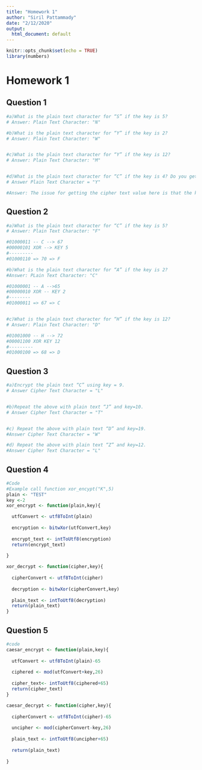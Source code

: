 ---
title: "Homework 1"
author: "Siril Pattammady"
date: "2/12/2020"
output:
  html_document: default
---

```{r setup, include=FALSE}
knitr::opts_chunk$set(echo = TRUE)
library(numbers)
```
# Homework 1

## Question 1

```{r}
#a)What is the plain text character for “S” if the key is 5?
# Answer: Plain Text Character: "N" 

#b)What is the plain text character for “Y” if the key is 2?
# Answer: Plain Text Character: "W" 


#c)What is the plain text character for “Y” if the key is 12?
# Answer: Plain Text Character: "M" 


#d)What is the plain text character for “C” if the key is 4? Do you get a letter of the English alphabet? How can you fix this problem?
# Answer Plain Text Character = "Y"

#Answer: The issue for getting the cipher text value here is that the key will surpass the beginning of the alphabet past letter A if we go 4 steps back. In order to fix this problem, we must wrap back around to the end of the alphabet so the plaintext value will be letter "Y".


```


## Question 2

```{r}
#a)What is the plain text character for “C” if the key is 5?
# Answer: Plain Text Character: "F"

#01000011 -- C --> 67
#00000101 XOR --> KEY 5
#---------
#01000110 => 70 => F  

#b)What is the plain text character for “A” if the key is 2?
#Answer: PLain Text Character: "C"

#01000001 -- A -->65
#00000010 XOR -- KEY 2
#--------
#01000011 => 67 => C


#c)What is the plain text character for “H” if the key is 12?
# Answer: Plain Text Character: "D"

#01001000 -- H --> 72
#00001100 XOR KEY 12
#---------
#01000100 => 68 => D

```


## Question 3
```{r}
#a)Encrypt the plain text “C” using key = 9.
# Answer Cipher Text Character = "L"


#b)Repeat the above with plain text “J” and key=10.
# Answer Cipher Text Character = "T"


#c)	Repeat the above with plain text “D” and key=19.
#Answer Cipher Text Character = "W"

#d)	Repeat the above with plain text “Z” and key=12.
#Answer Cipher Text Character = "L"

```



## Question 4

```{r}
#Code
#Example call function xor_encypt("K",5)
plain <- "TEST"
key <-2
xor_encrypt <- function(plain,key){

  utfConvert <- utf8ToInt(plain)
  
  encryption <- bitwXor(utfConvert,key)
  
  encrypt_text <- intToUtf8(encryption)
  return(encrypt_text)
  
}

xor_decrypt <- function(cipher,key){
  
  cipherConvert <- utf8ToInt(cipher)
  
  decryption <- bitwXor(cipherConvert,key)
  
  plain_text <- intToUtf8(decryption)
  return(plain_text)
}


```

## Question 5

```{r}
#code
caesar_encrypt <- function(plain,key){
  
  utfConvert <- utf8ToInt(plain)-65
  
  ciphered <- mod(utfConvert+key,26)
  
  cipher_text<- intToUtf8(ciphered+65)
  return(cipher_text)
}

caesar_decrypt <- function(cipher,key){
  
  cipherConvert <- utf8ToInt(cipher)-65
  
  uncipher <- mod(cipherConvert-key,26)
  
  plain_text <- intToUtf8(uncipher+65)
  
  return(plain_text)
  
}

```

